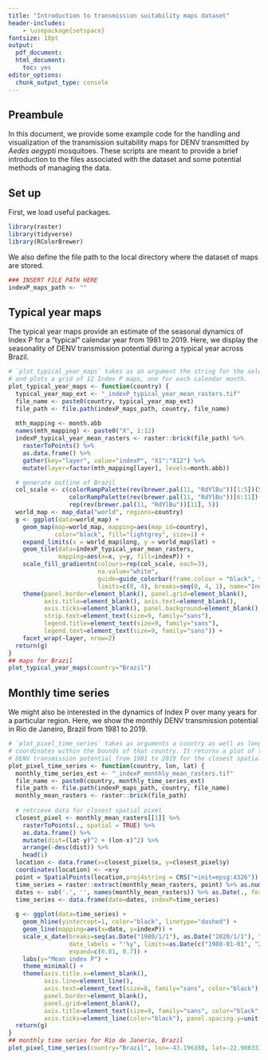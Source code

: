 ```yaml
---
title: "Introduction to transmission suitability maps dataset"
header-includes:
    - \usepackage{setspace}
fontsize: 10pt
output:
  pdf_document:
  html_document:
    toc: yes
editor_options:
  chunk_output_type: console
---
```


## Preambule

In this document, we provide some example code for the handling and visualization of the transmission suitability maps for DENV transmitted by *Aedes aegypti* mosquitoes. These scripts are meant to provide a brief introduction to the files associated with the dataset and some potential methods of managing the data. 

## Set up

First, we load useful packages. 

\small
```r
library(raster)
library(tidyverse)
library(RColorBrewer)
```
\normalsize

We also define the file path to the local directory where the dataset of maps are stored. 

\small
```r
### INSERT FILE PATH HERE
indexP_maps_path <- ""
```
\normalsize

## Typical year maps

The typical year maps provide an estimate of the seasonal dynamics of Index P for a "typical" calendar year from 1981 to 2019. Here, we display the seasonality of DENV transmission potential during a typical year across Brazil.

\small
```r
# `plot_typical_year_maps` takes as an argument the string for the selected country/territory 
# and plots a grid of 12 Index P maps, one for each calendar month. 
plot_typical_year_maps <- function(country) {
  typical_year_map_ext <- "_indexP_typical_year_mean_rasters.tif"
  file_name <- paste0(country, typical_year_map_ext)
  file_path <- file.path(indexP_maps_path, country, file_name)
  
  mth_mapping <- month.abb
  names(mth_mapping) <- paste0("X", 1:12)
  indexP_typical_year_mean_rasters <- raster::brick(file_path) %>% 
    rasterToPoints() %>% 
    as.data.frame() %>% 
    gather(key="layer", value="indexP", "X1":"X12") %>% 
    mutate(layer=factor(mth_mapping[layer], levels=month.abb))

  # generate outline of Brazil
  col_scale <- c(colorRampPalette(rev(brewer.pal(11, "RdYlBu"))[1:5])(5), 
                 colorRampPalette(rev(brewer.pal(11, "RdYlBu"))[6:11])(15), 
                 rep(rev(brewer.pal(11, "RdYlBu"))[11], 5))
  world_map <- map_data("world", regions=country)
  g <- ggplot(data=world_map) + 
    geom_map(map=world_map, mapping=aes(map_id=country), 
             color="black", fill="lightgrey", size=1) + 
    expand_limits(x = world_map$long, y = world_map$lat) + 
    geom_tile(data=indexP_typical_year_mean_rasters, 
              mapping=aes(x=x, y=y, fill=indexP)) + 
    scale_fill_gradientn(colours=rep(col_scale, each=3), 
                         na.value="white", 
                         guide=guide_colorbar(frame.colour = "black", ticks.colour = "black"), 
                         limits=c(0, 4), breaks=seq(0, 4, 1), name="Index P") + 
    theme(panel.border=element_blank(), panel.grid=element_blank(), 
          axis.title=element_blank(), axis.text=element_blank(), 
          axis.ticks=element_blank(), panel.background=element_blank(), 
          strip.text=element_text(size=9, family="sans"), 
          legend.title=element_text(size=9, family="sans"), 
          legend.text=element_text(size=9, family="sans")) + 
    facet_wrap(~layer, nrow=2)
  return(g)
}
## maps for Brazil
plot_typical_year_maps(country="Brazil")
```
\normalsize

## Monthly time series

We might also be interested in the dynamics of Index P over many years for a particular region. Here, we show the monthly DENV transmission potential in Rio de Janeiro, Brazil from 1981 to 2019. 

\small
```r
# `plot_pixel_time_series` takes as arguments a country as well as longitude and latitude 
# coordinates within the bounds of that country. It returns a plot of the monthly 
# DENV transmission potential from 1981 to 2019 for the closest spatial pixel. 
plot_pixel_time_series <- function(country, lon, lat) {
  monthly_time_series_ext <- "_indexP_monthly_mean_rasters.tif"
  file_name <- paste0(country, monthly_time_series_ext)
  file_path <- file.path(indexP_maps_path, country, file_name)
  monthly_mean_rasters <- raster::brick(file_path)
  
  # retrieve data for closest spatial pixel
  closest_pixel <- monthly_mean_rasters[[1]] %>% 
    rasterToPoints(., spatial = TRUE) %>% 
    as.data.frame() %>% 
    mutate(dist=(lat-y)^2 + (lon-x)^2) %>% 
    arrange(-desc(dist)) %>% 
    head(1)
  location <- data.frame(x=closest_pixel$x, y=closest_pixel$y)
  coordinates(location) <- ~x+y
  point = SpatialPoints(location,proj4string = CRS("+init=epsg:4326"))
  time_series = raster::extract(monthly_mean_rasters, point) %>% as.numeric()
  dates <- sub('.', '', names(monthly_mean_rasters)) %>% as.Date(., format=c("%Y.%m.%d"))
  time_series <- data.frame(date=dates, indexP=time_series)
  
  g <- ggplot(data=time_series) + 
    geom_hline(yintercept=1, color="black", linetype="dashed") + 
    geom_line(mapping=aes(x=date, y=indexP)) + 
    scale_x_date(breaks=seq(as.Date("1980/1/1"), as.Date("2020/1/1"), "5 years"), 
                 date_labels = "'%y", limits=as.Date(c("1980-01-01", "2020-03-01")), 
                 expand=c(0.01, 0.7)) + 
    labs(y="Mean index P") + 
    theme_minimal() + 
    theme(axis.title.x=element_blank(), 
          axis.line=element_line(),
          axis.text=element_text(size=8, family="sans", color="black"),
          panel.border=element_blank(), 
          panel.grid=element_blank(),
          axis.title=element_text(size=9, family="sans", color="black"), 
          axis.ticks=element_line(color="black"), panel.spacing.y=unit(-0.2, "cm"))
  return(g)
}
## monthly time series for Rio de Janerio, Brazil
plot_pixel_time_series(country="Brazil", lon=-43.196388, lat=-22.908333)
```
\normalsize
